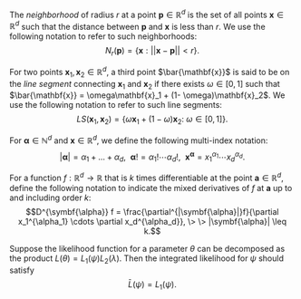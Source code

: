 \appendix

\chapter{Chapter 2}\label{appendix:A}
\index{Appendix@\emph{Appendix A}}

\section{Definitions and Notation}

\subsection{Neighborhoods}

The *neighborhood* of radius $r$ at a point $\mathbf{p} \in \mathbb{R}^d$ is the set of all points $\mathbf{x} \in \mathbb{R}^d$ such that the distance between $\mathbf{p}$ and $\mathbf{x}$ is less than $r$. We use the following notation to refer to such neighborhoods: $$N_r(\mathbf{p}) = \{\mathbf{x}: ||\mathbf{x} - \mathbf{p}|| < r \}.$$

\subsection{Line Segments}

For two points $\mathbf{x}_1, \mathbf{x}_2 \in \mathbb{R}^d$, a third point $\bar{\mathbf{x}}$ is said to be on the *line segment* connecting $\mathbf{x}_1$ and $\mathbf{x}_2$ if there exists $\omega \in [0, 1]$ such that $\bar{\mathbf{x}} = \omega\mathbf{x}_1 + (1- \omega)\mathbf{x}_2$.  We use the following notation to refer to such line segments: $$LS(\mathbf{x}_1, \mathbf{x}_2) = \{\omega\mathbf{x}_1 + (1- \omega)\mathbf{x}_2: \> \omega \in [0, 1]\}.$$

\subsection{Higher Order Partial Derivatives}

For $\symbf{\alpha} \in \mathbb{N}^d$ and $\mathbf{x} \in \mathbb{R}^d$, we define the following multi-index notation: $$|\symbf{\alpha}| = \alpha_1 + ... + \alpha_d, \> \> \symbf{\alpha}! = \alpha_1! \cdots \alpha_d!, \> \> \mathbf{x}^{\symbf{\alpha}} = x_1^{\alpha_1} \cdots x_d^{\alpha_d}.$$

For a function $f: \mathbb{R}^d \to \mathbb{R}$ that is $k$ times differentiable at the point $\mathbf{a} \in \mathbb{R}^d$, define the following notation to indicate the mixed derivatives of $f$ at $\mathbf{a}$ up to and including order $k$: $$D^{\symbf{\alpha}} f = \frac{\partial^{|\symbf{\alpha}|}f}{\partial x_1^{\alpha_1} \cdots \partial x_d^{\alpha_d}}, \> \> |\symbf{\alpha}| \leq k.$$



\section{Taylor Series}


\section{Tensor Product Notation}

\chapter{Chapter 3}\label{appendix:B}
\index{Appendix@\emph{Appendix B}}

\section{Desirable Properties of the Integrated Likelihood}

\subsection{Property 1}

Suppose the likelihood function for a parameter $\theta$ can be decomposed as the product $L(\theta) = L_1(\psi)L_2(\lambda)$. Then the integrated likelihood for $\psi$ should satisfy $$\bar{L}(\psi) = L_1(\psi).$$

\subsection{Property 2}

\subsection{Property 3}

\subsection{Property 4}

\chapter{Chapter 4}\label{appendix:C}
\index{Appendix@\emph{Appendix C}}
